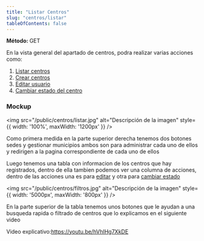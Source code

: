 ```yaml
---
title: "Listar Centros"
slug: "centros/listar"
tableOfContents: false
---
```




<p>
  <strong>Método: </strong>
  <span class="sl-badge success small astro-avdet4wd">GET</span>
</p>

<Tabs>
  <TabItem label="Endpoint">
    <ApiEndpoint url={`/admin/centros`}/>
  </TabItem>
</Tabs>



En la vista general del apartado de centros, podra realizar varias acciones como:

<ol>
  <li>
    <a href="/centros/listar">Listar centros</a>
  </li>
  <li>
    <a href="/centros/crear">Crear centros</a>
  </li>
  <li>
    <a href="/centros/actualizar">Editar usuario</a>
  </li>
  <li>
    <a href="/centros/estado">Cambiar estado del centro</a>
  </li>
</ol>


<h3>Mockup</h3>

<img src="/public/centros/listar.jpg" alt="Descripción de la imagen" style={{ width: '100%', maxWidth: '1200px' }} />

Como primera medida en la parte superior derecha tenemos dos botones sedes y gestionar municipios ambos son para administrar 
cada uno de ellos y redirigen a la pagina correspondiente de cada uno de ellos 

Luego tenemos una tabla con informacion de los centros que hay registrados, dentro de ella tambien podemos ver una columna
de acciones, dentro de las acciones una es para <a href="/centros/actualizar">editar</a> y otra para <a href="/centros/estado">cambiar estado</a> 


<img src="/public/centros/filtros.jpg" alt="Descripción de la imagen" style={{ width: '5000px', maxWidth: '800px' }} />

En la parte superior de la tabla tenemos unos botones que le ayudan a una busqueda rapida o filtrado de centros que lo explicamos en el siguiente video

Video explicativo:https://youtu.be/hVhIHg7XkDE
